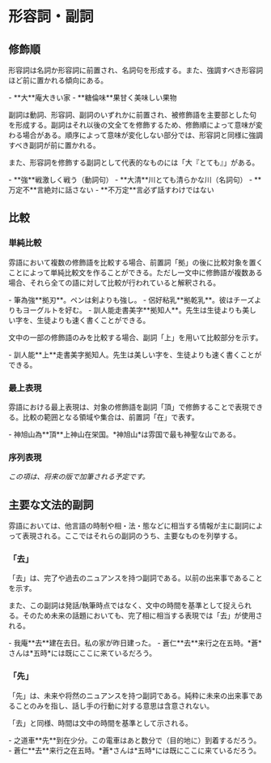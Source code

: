 
# 形容詞・副詞

## 修飾順

形容詞は名詞か形容詞に前置され、名詞句を形成する。また、強調すべき形容詞ほど前に置かれる傾向にある。

<PBox>
- <PPron text="大.庵">**大**庵</PPron><Translate>大きい家</Translate>
- <PPron text="糖.倫味.果">**糖倫味**果</PPron><Translate>甘く美味しい果物</Translate>
</PBox>

副詞は動詞、形容詞、副詞のいずれかに前置され、被修飾語を主要部とした句を形成する。副詞はそれ以後の文全てを修飾するため、修飾順によって意味が変わる場合がある。順序によって意味が変化しない部分では、形容詞と同様に強調すべき副詞が前に置かれる。

また、形容詞を修飾する副詞として代表的なものには「<PPron text="大">大</PPron>『とても』」がある。

<PBox>
- <PPron text="強.戦">**強**戦</PPron><Translate>激しく戦う（動詞句）</Translate>
- <PPron text="大.清.川">**大清**川</PPron><Translate>とても清らかな川（名詞句）</Translate>
- <PPron text="万定.不.言">**万定不**言</PPron><Translate>絶対に話さない</Translate>
  - <PPron text="不.万定.言">**不万定**言</PPron><Translate>必ず話すわけではない</Translate>
</PBox>

## 比較

### 単純比較

雰語において複数の修飾語を比較する場合、前置詞「<PPron text="拠">拠</PPron>」の後に比較対象を置くことによって単純比較文を作ることができる。ただし一文中に修飾語が複数ある場合、それら全ての語に対して比較が行われていると解釈される。

<PBox>
- <PPron text="筆.為.強.拠.刃.。">筆為強**拠刃**。</PPron><Translate>ペンは剣よりも強し。</Translate>
- <PPron text="侶.好.粘乳.拠.乾乳.。">侶好粘乳**拠乾乳**。</PPron><Translate>彼はチーズよりもヨーグルトを好む。</Translate>
- <PPron text="訓人.能.走.書.美.字.拠.知人.。">訓人能<span className="text-red-500">走</span>書<span className="text-red-500">美</span>字**拠知人**。</PPron><Translate>先生は生徒よりも<span className="text-red-500">美しい</span>字を、生徒よりも<span className="text-red-500">速く</span>書くことができる。</Translate>
</PBox>

文中の一部の修飾語のみを比較する場合、副詞「<PPron text="上">上</PPron>」を用いて比較部分を示す。

<PBox>
- <PPron text="訓人.能.上.走.書.美.字.拠.知人.。">訓人能**上**<span className="text-red-500">走</span>書美字拠知人。</PPron><Translate>先生は美しい字を、生徒よりも<span className="text-red-500">速く</span>書くことができる。</Translate>
</PBox>

### 最上表現

雰語における最上表現は、対象の修飾語を副詞「<PPron text="頂">頂</PPron>」で修飾することで表現できる。比較の範囲となる領域や集合は、前置詞「<PPron text="在">在</PPron>」で表す。

<PBox>
- <PPron text="神旭山.為.頂.上神.山.在.栄国.。">神旭山為**頂**上神山在栄国。</PPron><Translate>*神旭山*は雰国で最も神聖な山である。</Translate>
</PBox>

### 序列表現

*この項は、将来の版で加筆される予定です。*

## 主要な文法的副詞

雰語においては、他言語の時制や相・法・態などに相当する情報が主に副詞によって表現される。ここではそれらの副詞のうち、主要なものを列挙する。

### 「去」

「<PPron text="去">去</PPron>」は、完了や過去のニュアンスを持つ副詞である。以前の出来事であることを示す。

また、この副詞は発話/執筆時点ではなく、文中の時間を基準として捉えられる。そのため未来の話題においても、完了相に相当する表現では「<PText>去</PText>」が使用される。

<PBox>
- <PPron text="我.庵.去.建.在.去日.。">我庵**去**建在去日。</PPron><Translate>私の家が昨日建った。</Translate>
- <PPron text="蒼仁.去.来.行.之.在.五時.。">蒼仁**去**来行之在五時。</PPron><Translate>*蒼*さんは*五時*には既にここに来ているだろう。</Translate>
</PBox>

### 「先」

「<PPron text="先">先</PPron>」は、未来や将然のニュアンスを持つ副詞である。純粋に未来の出来事であることのみを指し、話し手の行動に対する意思は含意されない。

「<PText>去</PText>」と同様、時間は文中の時間を基準として示される。

<PBox>
- <PPron text="之.道車.先.到.在.少.分.。">之道車**先**到在少分。</PPron><Translate>この電車はあと数分で（目的地に）到着するだろう。</Translate>
- <PPron text="蒼仁.去.来.行.之.在.五時.。">蒼仁**去**来行之在五時。</PPron><Translate>*蒼*さんは*五時*には既にここに来ているだろう。</Translate>
</PBox>